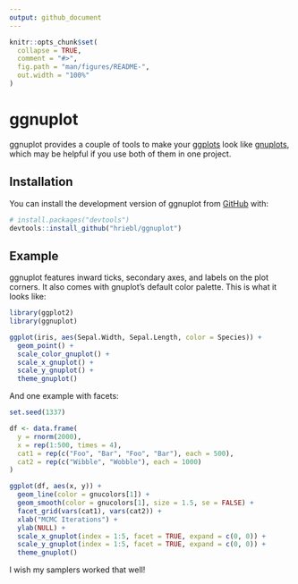 ```yaml
---
output: github_document
---
```


<!-- README.md is generated from README.Rmd. Please edit that file -->

```r
knitr::opts_chunk$set(
  collapse = TRUE,
  comment = "#>",
  fig.path = "man/figures/README-",
  out.width = "100%"
)
```

# ggnuplot

<!-- badges: start -->
<!-- badges: end -->

ggnuplot provides a couple of tools to make your
[ggplots](https://ggplot2.tidyverse.org/) look like
[gnuplots](http://www.gnuplot.info/), which may be helpful if you use both of
them in one project.

## Installation

You can install the development version of ggnuplot from
[GitHub](https://github.com/) with:

``` r
# install.packages("devtools")
devtools::install_github("hriebl/ggnuplot")
```

## Example

ggnuplot features inward ticks, secondary axes, and labels on the plot corners.
It also comes with gnuplot's default color palette. This is what it looks like:

```r
library(ggplot2)
library(ggnuplot)

ggplot(iris, aes(Sepal.Width, Sepal.Length, color = Species)) +
  geom_point() +
  scale_color_gnuplot() +
  scale_x_gnuplot() +
  scale_y_gnuplot() +
  theme_gnuplot()
```

And one example with facets:

```r
set.seed(1337)

df <- data.frame(
  y = rnorm(2000),
  x = rep(1:500, times = 4),
  cat1 = rep(c("Foo", "Bar", "Foo", "Bar"), each = 500),
  cat2 = rep(c("Wibble", "Wobble"), each = 1000)
)

ggplot(df, aes(x, y)) +
  geom_line(color = gnucolors[1]) +
  geom_smooth(color = gnucolors[1], size = 1.5, se = FALSE) +
  facet_grid(vars(cat1), vars(cat2)) +
  xlab("MCMC Iterations") +
  ylab(NULL) +
  scale_x_gnuplot(index = 1:5, facet = TRUE, expand = c(0, 0)) +
  scale_y_gnuplot(index = 1:5, facet = TRUE, expand = c(0, 0)) +
  theme_gnuplot()
```

I wish my samplers worked that well!
